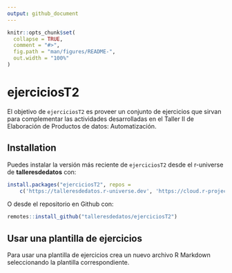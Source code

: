```yaml
---
output: github_document
---
```


<!-- README.md is generated from README.Rmd. Please edit that file -->

```r
knitr::opts_chunk$set(
  collapse = TRUE,
  comment = "#>",
  fig.path = "man/figures/README-",
  out.width = "100%"
)
```

# ejerciciosT2

<!-- badges: start -->
<!-- badges: end -->

El objetivo de `ejerciciosT2` es proveer un conjunto de ejercicios que sirvan para complementar las actividades desarrolladas en el Taller II de Elaboración de Productos de datos: Automatización.

## Installation

Puedes instalar la versión más reciente de `ejerciciosT2` desde el r-universe de **talleresdedatos** con:

``` r
install.packages("ejerciciosT2", repos = 
    c('https://talleresdedatos.r-universe.dev', 'https://cloud.r-project.org'))
```

O desde el repositorio en Github con:

``` r
remotes::install_github("talleresdedatos/ejerciciosT2")
```

## Usar una plantilla de ejercicios

Para usar una plantilla de ejercicios crea un nuevo archivo R Markdown seleccionando la plantilla correspondiente.
